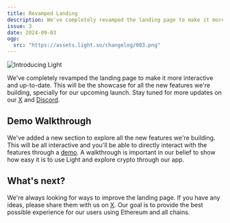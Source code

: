 ```yaml
---
title: Revamped Landing
description: We've completely revamped the landing page to make it more engaging and informative.
issue: 3
date: 2024-09-03
ogp:
  src: "https://assets.light.so/changelog/003.png"
---
```


<Image src="https://assets.light.so/changelog/003.png" alt="Introducing Light" width={1920} height={1080} />

We've completely revamped the landing page to make it more interactive and up-to-date.
This will be the showcase for all the new features we're building, specially for our upcoming launch.
Stay tuned for more updates on our [X](https://x.com/LightDotSo) and [Discord](https://discord.gg/lightdotso).

## Demo Walkthrough

We've added a new section to explore all the new features we're building.
This will be all interactive and you'll be able to directly interact with the features through a [demo](https://light.so/demo).
A walkthrough is important in our belief to show how easy it is to use Light and explore crypto through our app.

## What's next?

We're always looking for ways to improve the landing page.
If you have any ideas, please share them with us on [X](https://x.com/LightDotSo).
Our goal is to provide the best possible experience for our users using Ethereum and all chains.
